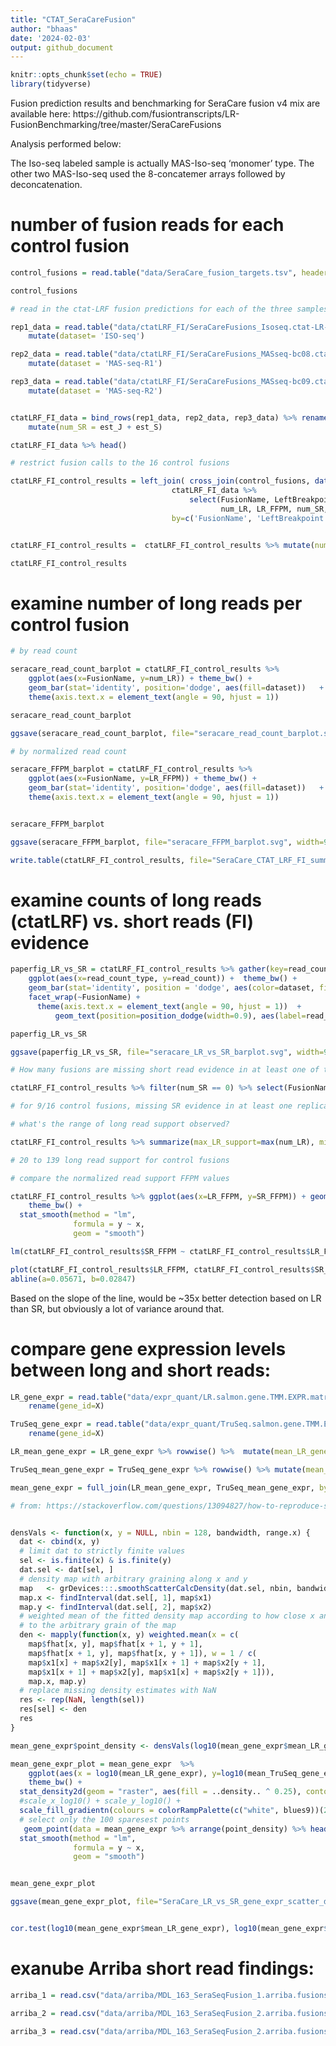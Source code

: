 ```yaml
---
title: "CTAT_SeraCareFusion"
author: "bhaas"
date: '2024-02-03'
output: github_document
---
```


```r
knitr::opts_chunk$set(echo = TRUE)
library(tidyverse)
```


Fusion prediction results and benchmarking for SeraCare fusion v4 mix are available here:
https://github.com/fusiontranscripts/LR-FusionBenchmarking/tree/master/SeraCareFusions

Analysis performed below:

The Iso-seq labeled sample is actually MAS-Iso-seq 'monomer' type.
The other two MAS-Iso-seq used the 8-concatemer arrays followed by deconcatenation.


# number of fusion reads for each control fusion

```r

control_fusions = read.table("data/SeraCare_fusion_targets.tsv", header=T, sep="\t")

control_fusions 
```


```r

# read in the ctat-LRF fusion predictions for each of the three samples

rep1_data = read.table("data/ctatLRF_FI/SeraCareFusions_Isoseq.ctat-LR-fusion.fusion_predictions.tsv.gz", header=T, com='', sep="\t") %>%
    mutate(dataset= 'ISO-seq')

rep2_data = read.table("data/ctatLRF_FI/SeraCareFusions_MASseq-bc08.ctat-LR-fusion.fusion_predictions.tsv.gz", header=T, com='', sep="\t") %>%
    mutate(dataset = 'MAS-seq-R1')

rep3_data = read.table("data/ctatLRF_FI/SeraCareFusions_MASseq-bc09.ctat-LR-fusion.fusion_predictions.tsv.gz", header=T, com='', sep="\t") %>%
    mutate(dataset = 'MAS-seq-R2')


ctatLRF_FI_data = bind_rows(rep1_data, rep2_data, rep3_data) %>% rename(FusionName = X.FusionName, SR_FFPM = FFPM) %>%
    mutate(num_SR = est_J + est_S) 

ctatLRF_FI_data %>% head()


```

```r

# restrict fusion calls to the 16 control fusions

ctatLRF_FI_control_results = left_join( cross_join(control_fusions, data.frame(dataset=c('ISO-seq', 'MAS-seq-R1', 'MAS-seq-R2'))),
                                    ctatLRF_FI_data %>% 
                                        select(FusionName, LeftBreakpoint, RightBreakpoint, 
                                               num_LR, LR_FFPM, num_SR, SR_FFPM, dataset),
                                    by=c('FusionName', 'LeftBreakpoint', 'RightBreakpoint', 'dataset'))


ctatLRF_FI_control_results =  ctatLRF_FI_control_results %>% mutate(num_SR = ifelse(is.na(num_SR), 0, num_SR))

ctatLRF_FI_control_results

```

# examine number of long reads per control fusion

```r

# by read count

seracare_read_count_barplot = ctatLRF_FI_control_results %>% 
    ggplot(aes(x=FusionName, y=num_LR)) + theme_bw() +
    geom_bar(stat='identity', position='dodge', aes(fill=dataset))   + 
    theme(axis.text.x = element_text(angle = 90, hjust = 1))

seracare_read_count_barplot

```

```r

ggsave(seracare_read_count_barplot, file="seracare_read_count_barplot.svg", width=9, height=5)

```

```r

# by normalized read count

seracare_FFPM_barplot = ctatLRF_FI_control_results %>% 
    ggplot(aes(x=FusionName, y=LR_FFPM)) + theme_bw() +
    geom_bar(stat='identity', position='dodge', aes(fill=dataset))   + 
    theme(axis.text.x = element_text(angle = 90, hjust = 1))


seracare_FFPM_barplot

```

```r

ggsave(seracare_FFPM_barplot, file="seracare_FFPM_barplot.svg", width=9, height=5)

```

```r

write.table(ctatLRF_FI_control_results, file="SeraCare_CTAT_LRF_FI_summary.tsv", quote=F, sep="\t", row.names=F)

```

# examine counts of long reads (ctatLRF) vs. short reads (FI) evidence

```r

paperfig_LR_vs_SR = ctatLRF_FI_control_results %>% gather(key=read_count_type, value=read_count, num_LR, num_SR) %>%
    ggplot(aes(x=read_count_type, y=read_count)) +  theme_bw() +
    geom_bar(stat='identity', position = 'dodge', aes(color=dataset, fill=read_count_type)) +
    facet_wrap(~FusionName) +
      theme(axis.text.x = element_text(angle = 90, hjust = 1))  +
          geom_text(position=position_dodge(width=0.9), aes(label=read_count, group=dataset))

paperfig_LR_vs_SR

```


```r

ggsave(paperfig_LR_vs_SR, file="seracare_LR_vs_SR_barplot.svg", width=9, height=7)

```


```r
# How many fusions are missing short read evidence in at least one of the replicates?

ctatLRF_FI_control_results %>% filter(num_SR == 0) %>% select(FusionName) %>% unique()

# for 9/16 control fusions, missing SR evidence in at least one replicate

```

```r
# what's the range of long read support observed?

ctatLRF_FI_control_results %>% summarize(max_LR_support=max(num_LR), min_LR_support = min(num_LR))

# 20 to 139 long read support for control fusions
```



```r

# compare the normalized read support FFPM values

ctatLRF_FI_control_results %>% ggplot(aes(x=LR_FFPM, y=SR_FFPM)) + geom_point() +
    theme_bw() +
  stat_smooth(method = "lm", 
              formula = y ~ x, 
              geom = "smooth")


```


```r


lm(ctatLRF_FI_control_results$SR_FFPM ~ ctatLRF_FI_control_results$LR_FFPM)

```

```r

plot(ctatLRF_FI_control_results$LR_FFPM, ctatLRF_FI_control_results$SR_FFPM )
abline(a=0.05671, b=0.02847)


```

Based on the slope of the line, would be ~35x better detection based on LR than SR, but obviously a lot of variance around that.



# compare gene expression levels between long and short reads:

```r

LR_gene_expr = read.table("data/expr_quant/LR.salmon.gene.TMM.EXPR.matrix.gz", header=T, sep="\t") %>%
    rename(gene_id=X)

TruSeq_gene_expr = read.table("data/expr_quant/TruSeq.salmon.gene.TMM.EXPR.matrix.gz", header=T, sep="\t") %>%
    rename(gene_id=X)

LR_mean_gene_expr = LR_gene_expr %>% rowwise() %>%  mutate(mean_LR_gene_expr = mean(SCF_IsoSeq, SCF_bc08, SCF_bc09)) %>% select(gene_id, mean_LR_gene_expr)

TruSeq_mean_gene_expr = TruSeq_gene_expr %>% rowwise() %>% mutate(mean_TruSeq_gene_expr = mean(SeraFusion_r1, SeraFusion_r2, SeraFusion_r3)) %>% select(gene_id, mean_TruSeq_gene_expr)

mean_gene_expr = full_join(LR_mean_gene_expr, TruSeq_mean_gene_expr, by='gene_id') %>% filter(mean_LR_gene_expr > 0 & mean_TruSeq_gene_expr > 0)

```


```r

# from: https://stackoverflow.com/questions/13094827/how-to-reproduce-smoothscatters-outlier-plotting-in-ggplot


densVals <- function(x, y = NULL, nbin = 128, bandwidth, range.x) {
  dat <- cbind(x, y)
  # limit dat to strictly finite values
  sel <- is.finite(x) & is.finite(y)
  dat.sel <- dat[sel, ]
  # density map with arbitrary graining along x and y
  map   <- grDevices:::.smoothScatterCalcDensity(dat.sel, nbin, bandwidth)
  map.x <- findInterval(dat.sel[, 1], map$x1)
  map.y <- findInterval(dat.sel[, 2], map$x2)
  # weighted mean of the fitted density map according to how close x and y are
  # to the arbitrary grain of the map
  den <- mapply(function(x, y) weighted.mean(x = c(
    map$fhat[x, y], map$fhat[x + 1, y + 1],
    map$fhat[x + 1, y], map$fhat[x, y + 1]), w = 1 / c(
    map$x1[x] + map$x2[y], map$x1[x + 1] + map$x2[y + 1],
    map$x1[x + 1] + map$x2[y], map$x1[x] + map$x2[y + 1])),
    map.x, map.y)
  # replace missing density estimates with NaN
  res <- rep(NaN, length(sel))
  res[sel] <- den
  res
}

mean_gene_expr$point_density <- densVals(log10(mean_gene_expr$mean_LR_gene_expr), log10(mean_gene_expr$mean_TruSeq_gene_expr))

mean_gene_expr_plot = mean_gene_expr  %>% 
    ggplot(aes(x = log10(mean_LR_gene_expr), y=log10(mean_TruSeq_gene_expr))) +
    theme_bw() +
  stat_density2d(geom = "raster", aes(fill = ..density.. ^ 0.25), contour = FALSE) +
  #scale_x_log10() + scale_y_log10() +
  scale_fill_gradientn(colours = colorRampPalette(c("white", blues9))(256)) +
  # select only the 100 sparesest points
   geom_point(data = mean_gene_expr %>% arrange(point_density) %>% head(100), size = .5) +
  stat_smooth(method = "lm", 
              formula = y ~ x, 
              geom = "smooth")


mean_gene_expr_plot

```

```r

ggsave(mean_gene_expr_plot, file="SeraCare_LR_vs_SR_gene_expr_scatter_density_plot.svg", width=7, height=4)



```



```r


cor.test(log10(mean_gene_expr$mean_LR_gene_expr), log10(mean_gene_expr$mean_TruSeq_gene_expr))


```

# exanube Arriba short read findings:

```r

arriba_1 = read.csv("data/arriba/MDL_163_SeraSeqFusion_1.arriba.fusions.tsv.gz", header=T, sep="\t", com='', stringsAsFactors = F)

arriba_2 = read.csv("data/arriba/MDL_163_SeraSeqFusion_2.arriba.fusions.tsv.gz", header=T, sep="\t", com='', stringsAsFactors = F)

arriba_3 = read.csv("data/arriba/MDL_163_SeraSeqFusion_2.arriba.fusions.tsv.gz", header=T, sep="\t", com='', stringsAsFactors = F)

```



